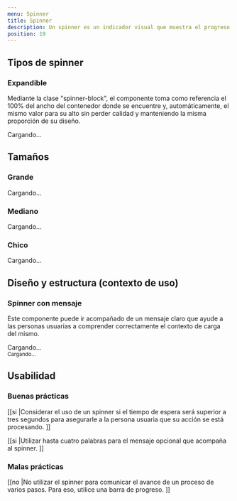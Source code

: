 ```yaml
---
menu: Spinner
title: Spinner
description: Un spinner es un indicador visual que muestra el progreso de un proceso, como la recuperación de datos, y ayuda a informar a las personas usuarias que la carga está en curso.
position: 19
---
```


## Tipos de spinner

### Expandible

Mediante la clase "spinner-block", el componente toma como referencia el 100% del ancho del contenedor donde se encuentre y, automáticamente, el mismo valor para su alto sin perder calidad y manteniendo la misma proporción de su diseño.

<div className="content-row">
  <div className="spinner-block text-info" role="status">
    <span className="sr-only">Cargando...</span>
  </div>
</div>

## Tamaños

<div className="spinner-sizes-container">
  <div className="text-center">
    <h3 className="mb-3">Grande</h3>
    <div className="spinner-border text-info spinner-border-lg" role="status">
      <span className="sr-only">Cargando...</span>
    </div>
  </div>
  <div className="text-center">
    <h3 className="mb-3">Mediano</h3>
    <div className="spinner-border text-info" role="status">
      <span className="sr-only">Cargando...</span>
    </div>
  </div>
  <div className="text-center">
    <h3 className="mb-3">Chico</h3>
    <div className="spinner-border text-info spinner-border-sm" role="status">
      <span className="sr-only">Cargando...</span>
    </div>
  </div>
</div>

## Diseño y estructura (contexto de uso)

### Spinner con mensaje

Este componente puede ir acompañado de un mensaje claro que ayude a las personas usuarias a comprender correctamente el contexto de carga del mismo.

<div className="content-column">
  <div className="spinner-block-container">
    <div className="spinner-block text-info" role="status">
        <span className="sr-only">Cargando...</span>
    </div>
  </div>
  <small>Cargando...</small>
</div>

## Usabilidad

### Buenas prácticas

[[si |Considerar el uso de un spinner si el tiempo de espera será superior a tres segundos para asegurarle a la persona usuaria que su acción se está procesando. ]]

[[si |Utilizar hasta cuatro palabras para el mensaje opcional que acompaña al spinner. ]]

### Malas prácticas

[[no |No utilizar el spinner para comunicar el avance de un proceso de varios pasos. Para eso, utilice una barra de progreso. ]]
